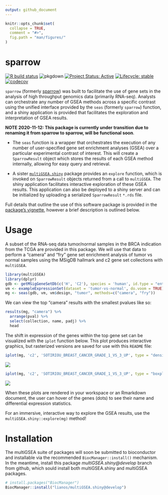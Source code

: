 ```yaml
---
output: github_document
---
```


```r
knitr::opts_chunk$set(
  collapse = TRUE,
  comment = "#>",
  fig.path = "man/figures/"
)
```

# sparrow

<!-- badges: start -->
[![R build status](https://github.com/lianos/sparrow/workflows/R-CMD-check/badge.svg)](https://github.com/lianos/sparrow/actions)
![pkgdown](https://github.com/lianos/sparrow/workflows/pkgdown/badge.svg)
[![Project Status: Active](https://www.repostatus.org/badges/latest/active.svg)](https://www.repostatus.org/#active)
[![Lifecycle: stable](https://img.shields.io/badge/lifecycle-stable-brightgreen.svg)](https://www.tidyverse.org/lifecycle/#stable)
[![codecov](https://codecov.io/gh/lianos/sparrow/branch/develop/graph/badge.svg)](https://codecov.io/gh/lianos/sparrow)
<!-- badges: end -->

`sparrow` (formerly [sparrow](https://github.com/lianos/sparrow)) was built
to facilitate the use of gene sets in the analysis of high throughput genomics
data (primarily RNA-seq). Analysts can orchestrate any number of GSEA methods
across a specific contrast using the unified interface provided by the
`seas` (formerly `sparrow`) function, and a shiny application
is provided that facilitates the exploration and interpretation of GSEA results.

**NOTE 2020-11-12: This package is currently under transition due to renaming it
from sparrow to sparrow, will be functional soon**.

* The `seas` function is a wrapper that orchestrates the execution of any
  number of user-specified gene set enrichment analyses (GSEA) over a particular
  experimental contrast of interest. This will create a `SparrowResult`
  object which stores the results of each GSEA method internally, allowing
  for easy query and retrieval.

* A sister [`multiGSEA.shiny`](https://github.com/lianos/multiGSEA.shiny)
  package provides an `explore` function, which is invoked on `SparrowResult`
  objects returned from a call to `multiGSEA`. The shiny application facilitates
  interactive exploration of these GSEA results. This application can also be
  deployed to a shiny server and can be initialized by uploading a serialized
  `SparrowResult` `*.rds` file.

Full details that outline the use of this software package is provided in the
[package's vignette][vignette], however a brief description is outlined below.

[vignette]: https://lianos.github.io/multiGSEA/articles/multiGSEA.html

# Usage

A subset of the RNA-seq data tumor/normal samples in the BRCA indication from
the TCGA are provided in this package. We will use that data to perform a
"camera" and "fry" gene set enrichment analysis of tumor vs normal samples
using the MSigDB hallmark and c2 gene set collections  with `multiGSEA`.

```r
library(multiGSEA)
library(dplyr)
gdb <- getMSigGeneSetDb(c('H', 'C2'), species = 'human', id.type = "entrez")
vm <- exampleExpressionSet(dataset = 'tumor-vs-normal', do.voom = TRUE)
mg <- seas(gdb, vm, vm$design, "tumor", methods=c("camera", "fry"))
```

We can view the top "camera" results with the smallest pvalues like so:

```r
results(mg, "camera") %>%
  arrange(pval) %>%
  select(collection, name, padj) %>%
  head
```

The shift in expression of the genes within the top gene set can be visualized
with the `iplot` function below. This plot produces interactive graphics, but
rasterized versions are saved for use with this `README` file:

```r
iplot(mg, 'c2', 'SOTIRIOU_BREAST_CANCER_GRADE_1_VS_3_UP', type = "density")
```

<img src="man/figures/README_iplot_density.png" />

```r
iplot(mg, 'c2', 'SOTIRIOU_BREAST_CANCER_GRADE_1_VS_3_UP', type = "boxplot")
```

<img src="man/figures/README_iplot_boxplot.png" />

When these plots are rendered in your workspace or an Rmarkdown document,
the user can hover of the genes (dots) to see their name and differential
expression statistics.

For an immersive, interactive way to explore the GSEA results, use the
`multiGSEA.shiny::explore(mg)` method!

# Installation

The multiGSEA suite of packages will soon be submitted to bioconductor and
installable via the recommended `BiocManager::install()` mechanism. In the
meantime, install this package *multiGSEA.shiny@develop* branch from github,
which sould install both multiGSEA.shiny and multiGSEA packages.

```r
# install.packages("BiocManager")
BiocManager::install("lianos/multiGSEA.shiny@develop")
```

